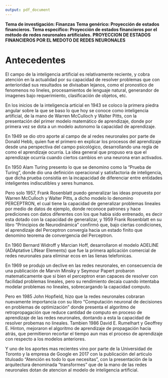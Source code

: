 ```yaml
---
output: pdf_document
---
```


**Tema de investigación: Finanzas**
\newline
**Tema genérico: Proyección de estados financieros.**
\newline
**Tema específico: Proyección de estados financieros por el método de redes neuronales artificiales.**
\newline
\newline
**PROYECCION DE ESTADOS FINANCIEROS POR EL MEDOTO DE REDES NEURONALES**

# Antecedentes
El campo de la inteligencia artificial es relativamente reciente, y cobra atención en la actualidad por su capacidad de resolver problemas que con anterioridad sus resultados se divisaban lejanos, como el pronostico de fenomenos no lineles, procesamientos de lenguaje natural, generandor de imagenes bajo requerimiento, clasificación de objetos, etc.

En los inicios de la inteligencia articial en 1943 se coloco la primera piedra angular sobre la que se baso lo que hoy se conoce como inteligencia artificial, de la mano de Warren McCulloch y Walter Pitts, con la presentación del primer modelo matemático de aprendizaje, donde por primera vez se dota a un modelo autonomo la capacidad de aprendizaje.

En 1949 se dio otro aporte al campo de al redes neuronales por parte de Donald Hebb, quien fue el primero en explicar los procesos del aprendizaje desde una perspectiva del campo psicológico, desarrollando una regla de como el aprendizaje ocurría. La idea general que propuso era que el aprendizaje ocurría cuando ciertos cambios en una neurona eran activados. 

En 1950 Alam Turing presento lo que se denomino como la "Prueba de Turing", donde dio una definición operacional y satisfactoria de inteligencia, que dicha prueba consistia en la incapacidad de diferenciar entre entidades inteligentes indiscutibles y seres humanos.

Pero solo 1957, Frank Rosenblatt puedo generalizar las ideas propuesta por Warren McCulloch y Walter Pitts, a dicho modelo lo denomino PERCEPTRON, el cual tiene la capacidad de generalizar problemas lineales por medio de datos de ejemplo, donde reconoce patrones y hace prediciones con datos diferentes con los que habia sido entrenado, es decir esta dotado con la capacidad de generalizar, y 1959 Frank Rosenblatt en su libro "Principios de Neurodinámica" confirmó que, bajo ciertas condiciones, el aprendizaje del Perceptron convergía hacia un estado
finito que denomino teorema de convergencia del Perceptron.

En 1960 Bernard Widroff y Marcian Hoff, desarrollaron el modelo ADELINE (ADAptative LINear Elements) que fue la primera aplicación comercial de redes neuronales para eliminar ecos en las lienas telefonicas.

En 1969 se produjo un declive en las redes neuronales, en consecuencia de una publicación de Marvin Minsky y Seymour Papert probaron matematicamente que si bien el perceptron eran capaces de resolver con facilidad problemas lineales, pero su rendimiento decaia cuando intentaba modelar problemas no lineales, sobrecargando la capacidad computo.

Pero en 1985 John Hopfield, hizo que la redes neuronales cobraran nuevamente importancia con su libro "Computación neuronal de decisiones en problemas de optimización" donde presenta el algoritmo de retropropagación que reduce cantidad de computo en proceso de aprendizaje de las redes neuronales, dontando a esta la capacidad de resolver probemas no lineales. Tambien 1986 David E. Rumelhart y Geoffrey E. Hinton, mejoraron el algoritmo de aprendizaje de propagación hacia atrás, que permitieron recortar el tiempo aun mas el proceso de aprendizaje con respecto a los modelos anteriores.

Y uno de los aportes mas recientes vino por parte de la Universidad de Toronto y la empresa de Google en 2017 con la publicación del articulo tituloado "Atención es todo lo que necesitas", con la presentación de la arquitectura denominada "transformes" que de la mano de las redes neuronales dotan de atencion al modelo de inteligencia artificial.





